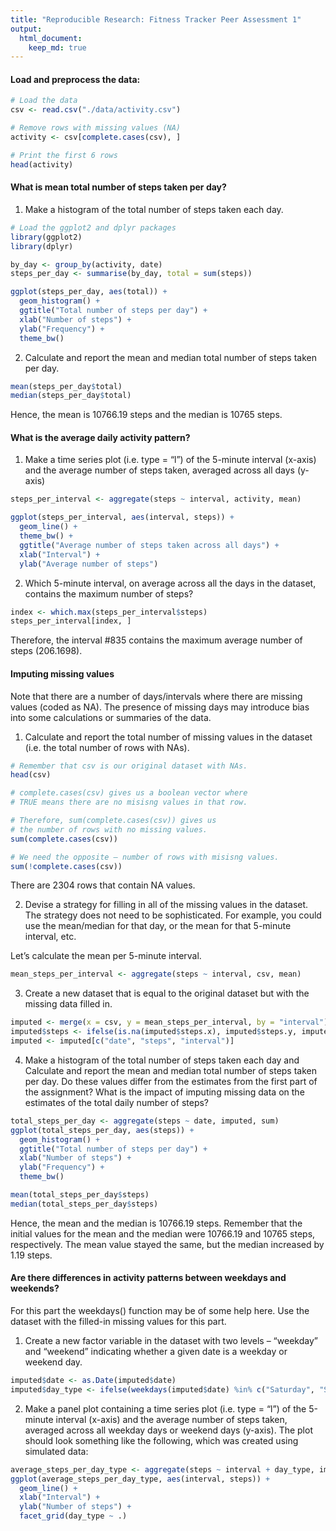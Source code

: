 ```yaml
---
title: "Reproducible Research: Fitness Tracker Peer Assessment 1"
output: 
  html_document:
    keep_md: true
---
```


#### Load and preprocess the data:

```r
# Load the data
csv <- read.csv("./data/activity.csv")

# Remove rows with missing values (NA)
activity <- csv[complete.cases(csv), ]

# Print the first 6 rows
head(activity)
```


#### What is mean total number of steps taken per day?

1. Make a histogram of the total number of steps taken each day.

```r
# Load the ggplot2 and dplyr packages
library(ggplot2)
library(dplyr)

by_day <- group_by(activity, date)
steps_per_day <- summarise(by_day, total = sum(steps))

ggplot(steps_per_day, aes(total)) +
  geom_histogram() +
  ggtitle("Total number of steps per day") +
  xlab("Number of steps") +
  ylab("Frequency") +
  theme_bw()
```

2. Calculate and report the mean and median total number of steps taken per day.

```r
mean(steps_per_day$total)
median(steps_per_day$total)
```

Hence, the mean is 10766.19 steps and the median is 10765 steps.


#### What is the average daily activity pattern?

1. Make a time series plot (i.e. type = "l") of the 5-minute interval (x-axis) and the average number of steps taken, averaged across all days (y-axis)

```r
steps_per_interval <- aggregate(steps ~ interval, activity, mean)

ggplot(steps_per_interval, aes(interval, steps)) +
  geom_line() +
  theme_bw() +
  ggtitle("Average number of steps taken across all days") +
  xlab("Interval") +
  ylab("Average number of steps")
```

2. Which 5-minute interval, on average across all the days in the dataset, contains the maximum number of steps?

```r
index <- which.max(steps_per_interval$steps)
steps_per_interval[index, ]
```

Therefore, the interval #835 contains the maximum average number of steps (206.1698).


#### Imputing missing values

Note that there are a number of days/intervals where there are missing values (coded as NA). The presence of missing days may introduce bias into some calculations or summaries of the data.

1. Calculate and report the total number of missing values in the dataset (i.e. the total number of rows with NAs).

```r
# Remember that csv is our original dataset with NAs.
head(csv)

# complete.cases(csv) gives us a boolean vector where
# TRUE means there are no misisng values in that row.

# Therefore, sum(complete.cases(csv)) gives us
# the number of rows with no missing values.
sum(complete.cases(csv))

# We need the opposite — number of rows with misisng values.
sum(!complete.cases(csv))
```
There are 2304 rows that contain NA values.


2. Devise a strategy for filling in all of the missing values in the dataset. The strategy does not need to be sophisticated. For example, you could use the mean/median for that day, or the mean for that 5-minute interval, etc.


Let's calculate the mean per 5-minute interval.

```r
mean_steps_per_interval <- aggregate(steps ~ interval, csv, mean)
```

3. Create a new dataset that is equal to the original dataset but with the missing data filled in.

```r
imputed <- merge(x = csv, y = mean_steps_per_interval, by = "interval")
imputed$steps <- ifelse(is.na(imputed$steps.x), imputed$steps.y, imputed$steps.x)
imputed <- imputed[c("date", "steps", "interval")]
```

4. Make a histogram of the total number of steps taken each day and Calculate and report the mean and median total number of steps taken per day. Do these values differ from the estimates from the first part of the assignment? What is the impact of imputing missing data on the estimates of the total daily number of steps?

```r
total_steps_per_day <- aggregate(steps ~ date, imputed, sum)
ggplot(total_steps_per_day, aes(steps)) +
  geom_histogram() +
  ggtitle("Total number of steps per day") +
  xlab("Number of steps") +
  ylab("Frequency") +
  theme_bw()

mean(total_steps_per_day$steps)
median(total_steps_per_day$steps)
```

Hence, the mean and the median is 10766.19 steps. Remember that the initial values for the mean and the median were 10766.19 and 10765 steps, respectively. The mean value stayed the same, but the median increased by 1.19 steps.


#### Are there differences in activity patterns between weekdays and weekends?

For this part the weekdays() function may be of some help here. Use the dataset with the filled-in missing values for this part.

1. Create a new factor variable in the dataset with two levels -- "weekday" and "weekend" indicating whether a given date is a weekday or weekend day.

```r
imputed$date <- as.Date(imputed$date)
imputed$day_type <- ifelse(weekdays(imputed$date) %in% c("Saturday", "Sunday"), "weekend", "weekday")
```

2. Make a panel plot containing a time series plot (i.e. type = "l") of the 5-minute interval (x-axis) and the average number of steps taken, averaged across all weekday days or weekend days (y-axis). The plot should look something like the following, which was created using simulated data:

```r
average_steps_per_day_type <- aggregate(steps ~ interval + day_type, imputed, mean)
ggplot(average_steps_per_day_type, aes(interval, steps)) +
  geom_line() +
  xlab("Interval") +
  ylab("Number of steps") +
  facet_grid(day_type ~ .)
```